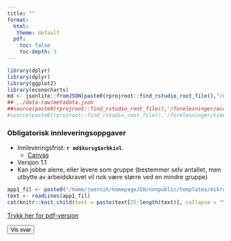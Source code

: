 ```yaml
---
title: ""
format: 
  html:
   theme: default
  pdf:
    toc: false
    toc-depth: 3
---
```





```r
library(dplyr)
library(dplyr)
library(ggplot2)
library(econocharts)
md <- jsonlite::fromJSON(paste0(rprojroot::find_rstudio_root_file(),"/data-raw/metadata.json"))
## ../data-raw/metadata.json
##source(paste0(rprojroot::find_rstudio_root_file(),'/forelesninger/econplot.R'))
#source(paste0(rprojroot::find_rstudio_root_file(),'/forelesninger/timeplan.R'))
```

\newpage 



### Obligatorisk innleveringsoppgaver

- Innleveringsfrist: **`r md$kursg$arbkinl`**.
  - [Canvas](https://hiof.instructure.com/courses/8577/assignments/38559)
- Versjon 1.1
- Kan jobbe alene, eller levere som gruppe (bestemmer selv antallet, men utbytte av
  arbeidskravet vil nok være større ved en mindre gruppe)



```r
app1_fil <- paste0("/home/joernih/homepageJIH/nonpublic/templates/mikro/Arbeidskrav_SFB10816_Mikro_2024_V.qmd")
text <- readLines(app1_fil)
cat(knitr::knit_child(text = paste(text[25:length(text)], collapse = "\n"), quiet = TRUE))
```

[Trykk her for pdf-versjon](https://github.com/joernih/SFB10816Mikrooekonomi/blob/main/utskrifter/Arbeidskrav_2024_V.pdf)

<button id="show-all-answers">Vis svar</button>

<style>
  .answer {
    color: blue;
  }
</style>
<script>
const answerToggles = document.querySelectorAll(".answer");
const showAllButton = document.getElementById("show-all-answers");

showAllButton.addEventListener("click", () => {
  answerToggles.forEach(answer => {
    answer.classList.toggle("hidden");
  });
});
</script>






